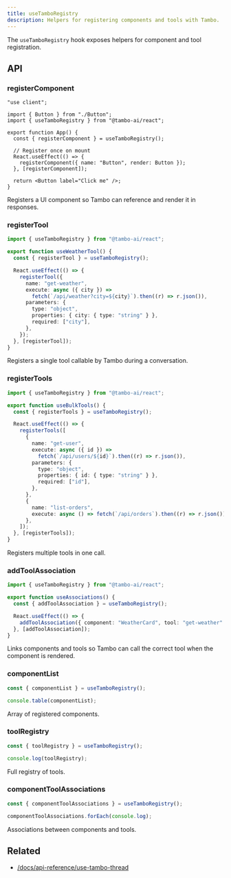 ```yaml
---
title: useTamboRegistry
description: Helpers for registering components and tools with Tambo.
---
```


The `useTamboRegistry` hook exposes helpers for component and tool registration.

## API

### registerComponent

```tsx title="register-component.tsx"
"use client";

import { Button } from "./Button";
import { useTamboRegistry } from "@tambo-ai/react";

export function App() {
  const { registerComponent } = useTamboRegistry();

  // Register once on mount
  React.useEffect(() => {
    registerComponent({ name: "Button", render: Button });
  }, [registerComponent]);

  return <Button label="Click me" />;
}
```

Registers a UI component so Tambo can reference and render it in responses.

### registerTool

```ts title="register-tool.ts"
import { useTamboRegistry } from "@tambo-ai/react";

export function useWeatherTool() {
  const { registerTool } = useTamboRegistry();

  React.useEffect(() => {
    registerTool({
      name: "get-weather",
      execute: async ({ city }) =>
        fetch(`/api/weather?city=${city}`).then((r) => r.json()),
      parameters: {
        type: "object",
        properties: { city: { type: "string" } },
        required: ["city"],
      },
    });
  }, [registerTool]);
}
```

Registers a single tool callable by Tambo during a conversation.

### registerTools

```ts title="bulk-tools.ts"
import { useTamboRegistry } from "@tambo-ai/react";

export function useBulkTools() {
  const { registerTools } = useTamboRegistry();

  React.useEffect(() => {
    registerTools([
      {
        name: "get-user",
        execute: async ({ id }) =>
          fetch(`/api/users/${id}`).then((r) => r.json()),
        parameters: {
          type: "object",
          properties: { id: { type: "string" } },
          required: ["id"],
        },
      },
      {
        name: "list-orders",
        execute: async () => fetch(`/api/orders`).then((r) => r.json()),
      },
    ]);
  }, [registerTools]);
}
```

Registers multiple tools in one call.

### addToolAssociation

```ts title="component-tool.ts"
import { useTamboRegistry } from "@tambo-ai/react";

export function useAssociations() {
  const { addToolAssociation } = useTamboRegistry();

  React.useEffect(() => {
    addToolAssociation({ component: "WeatherCard", tool: "get-weather" });
  }, [addToolAssociation]);
}
```

Links components and tools so Tambo can call the correct tool when the component is rendered.

### componentList

```ts title="component-list.ts"
const { componentList } = useTamboRegistry();

console.table(componentList);
```

Array of registered components.

### toolRegistry

```ts title="tool-registry.ts"
const { toolRegistry } = useTamboRegistry();

console.log(toolRegistry);
```

Full registry of tools.

### componentToolAssociations

```ts title="associations.ts"
const { componentToolAssociations } = useTamboRegistry();

componentToolAssociations.forEach(console.log);
```

Associations between components and tools.

## Related

- [/docs/api-reference/use-tambo-thread](/docs/api-reference/use-tambo-thread)
